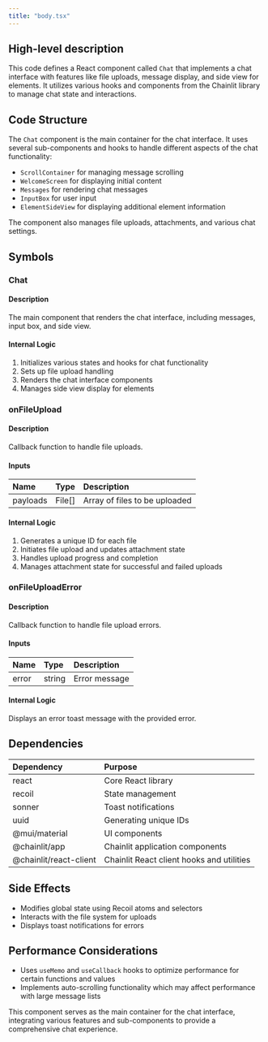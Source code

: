 ```yaml
---
title: "body.tsx"
---
```


## High-level description
This code defines a React component called `Chat` that implements a chat interface with features like file uploads, message display, and side view for elements. It utilizes various hooks and components from the Chainlit library to manage chat state and interactions.

## Code Structure
The `Chat` component is the main container for the chat interface. It uses several sub-components and hooks to handle different aspects of the chat functionality:
- `ScrollContainer` for managing message scrolling
- `WelcomeScreen` for displaying initial content
- `Messages` for rendering chat messages
- `InputBox` for user input
- `ElementSideView` for displaying additional element information

The component also manages file uploads, attachments, and various chat settings.

## Symbols

### Chat
#### Description
The main component that renders the chat interface, including messages, input box, and side view.

#### Internal Logic
1. Initializes various states and hooks for chat functionality
2. Sets up file upload handling
3. Renders the chat interface components
4. Manages side view display for elements

### onFileUpload
#### Description
Callback function to handle file uploads.

#### Inputs
| Name | Type | Description |
|:-----|:-----|:------------|
| payloads | File[] | Array of files to be uploaded |

#### Internal Logic
1. Generates a unique ID for each file
2. Initiates file upload and updates attachment state
3. Handles upload progress and completion
4. Manages attachment state for successful and failed uploads

### onFileUploadError
#### Description
Callback function to handle file upload errors.

#### Inputs
| Name | Type | Description |
|:-----|:-----|:------------|
| error | string | Error message |

#### Internal Logic
Displays an error toast message with the provided error.

## Dependencies
| Dependency | Purpose |
|:-----------|:--------|
| react | Core React library |
| recoil | State management |
| sonner | Toast notifications |
| uuid | Generating unique IDs |
| @mui/material | UI components |
| @chainlit/app | Chainlit application components |
| @chainlit/react-client | Chainlit React client hooks and utilities |

## Side Effects
- Modifies global state using Recoil atoms and selectors
- Interacts with the file system for uploads
- Displays toast notifications for errors

## Performance Considerations
- Uses `useMemo` and `useCallback` hooks to optimize performance for certain functions and values
- Implements auto-scrolling functionality which may affect performance with large message lists

This component serves as the main container for the chat interface, integrating various features and sub-components to provide a comprehensive chat experience.